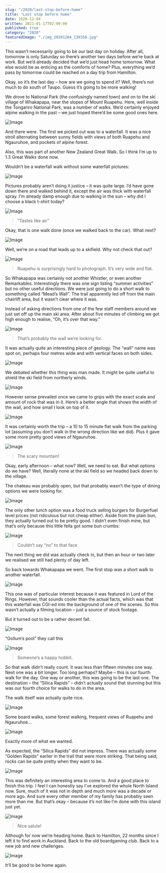 ```yaml
---
slug: "/2020/last-stop-before-home"
title: "Last stop before home"
date: 2020-12-04
written: 2021-01-17T02:00:00
published: true
category: "2020"
featuredImage: "./img_20201204_130358.jpg"
---
```


This wasn’t necessarily going to be our last day on holiday. After all, tomorrow is only Saturday so there’s another two days before we’re back at work. But we’d already decided that we’d just head home tomorrow. What else would be as enticing as the comforts of home? Plus, everything we’d pass by tomorrow could be reached on a day trip from Hamilton.

Okay, so it’s the last day – how are we going to spend it? Well, there’s not much to do south of Taupo. Guess it’s going to be more walking\!

We drove to National Park (the confusingly named town) and on to the ski village of Whakapapa, near the slopes of Mount Ruapehu. Here, well inside the Tongariro National Park, was a number of walks. We’d certainly enjoyed alpine walking in the past – we just hoped there’d be some good ones here.

![Image](img_20201204_105825.jpg)

And there were. The first we picked out was to a waterfall. It was a nice stroll alternating between sunny fields with views of both Ruapehu and Ngauruhoe, and pockets of alpine forest.

Also, this was part of another New Zealand Great Walk. So I think I’m up to 1.3 Great Walks done now.

Wouldn’t be a waterfall walk without some waterfall pictures:

![Image](img_20201204_113649.jpg)

Pictures probably aren’t doing it justice – it was quite large. I’d have gone down there and walked behind it, except the air was thick with waterfall spray. I’m already damp enough due to walking in the sun – why did I choose a black t-shirt today?

![Image](img_20201204_113756.jpg)

> “Tastes like air”

Okay, that is one walk done (once we walked back to the car). What next?

![Image](img_20201204_114852.jpg)

Well, we’re on a road that leads up to a skifield. Why not check that out?

![Image](img_20201204_132223.jpg)

> Ruapehu is surprisingly hard to photograph. It’s very wide and flat.

So Whakapapa was certainly not another Whistler, or even another Remarkables. Interestingly there was one sign listing “summer activities” but no other useful directions. We were just going to do a short walk to something called “Mead’s Wall”. The trail apparently led off from the main chairlift area, but it wasn’t clear where it was.

Instead of asking directions from one of the few staff members around we just set off up the main ski area. After about five minutes of climbing we got high enough to realise, “Oh, it’s over that way.”

![Image](img_20201204_125529.jpg)

> That’s probably the wall we’re looking for.

It was actually quite an interesting piece of geology. The “wall” name was spot on, perhaps four metres wide and with vertical faces on both sides.

![Image](img_20201204_130051.jpg)

We debated whether this thing was man made. It might be quite useful to shield the ski field from northerly winds.

![Image](img_20201204_130847.jpg)

However sense prevailed once we came to grips with the exact scale and amount of rock that was in it. Here’s a better angle that shows the width of the wall, and how small I look on top of it.

![Image](img_20201204_130609.jpg)

It was certainly worth the trip – a 10 to 15 minute flat walk from the parking lot (assuming you don’t walk in the wrong direction like we did). Plus it gave some more pretty good views of Ngauruhoe.

![Image](img_20201204_130358.jpg)

> The scary mountain\!

Okay, early afternoon – what now? Well, we need to eat. But what options do we have? Well, literally none at the ski field so we headed back down to the village.

The chateau was probably open, but that probably wasn’t the type of dining options we were looking for.

![Image](img_20201204_154648.jpg)

The only other lunch option was a food truck selling burgers for Burgerfuel level prices (not ridiculous but not cheap either). Aside from the plain bun, they actually turned out to be pretty good. I didn’t even finish mine, but that’s only because this little fella got some bun crumbs:

![Image](img_20201204_134626.jpg)

> Couldn’t say “no” to that face

The next thing we did was actually check in, but then an hour or two later we realised we still had plenty of day left.

So back towards Whakapapa we went. The first stop was a short walk to another waterfall.

![Image](img_20201204_152417.jpg)

This one was of particular interest because it was featured in Lord of the Rings. However, that sounds cooler than the actual facts, which was that this waterfall was CGI-ed into the background of one of the scenes. So this wasn’t actually a filming location – just a source of stock footage.

But it turned out to be a rather decent fall.

![Image](img_20201204_153210.jpg)

“Gollum’s pool” they call this

![Image](img_20201204_153249.jpg)

> Someone’s a happy hobbit.

So that walk didn’t really count. It was less than fifteen minutes one way. Next one was a bit longer. Too long perhaps? Maybe – this is our fourth walk for the day. One way or another, this was going to be the last one. The destination – the “Silica Rapids” – didn’t actually sound that stunning but this was our fourth choice for walks to do in the area.

The walk itself was actually quite nice.

![Image](img_20201204_160829.jpg)

Some board walks, some forest walking, frequent views of Ruapehu and Ngauruhoe…

![Image](img_20201204_163338.jpg)

Exactly more of what we wanted.

As expected, the “Silica Rapids” did not impress. There was actually some “Golden Rapids” earlier in the trail that were more striking. That being said, rocks can be quite pretty when they want to be.

![Image](img_20201204_164117.jpg)

This was definitely an interesting area to come to. And a good place to finish this trip. I feel I can honestly say I’ve explored the whole North Island now. Sure, much of it was not in depth and much more was a decade or more ago. And sure every other member of my family has probably seen more than me. But that’s okay – because it’s not like I’m done with this island just yet.

![Image](img_20201204_165948.jpg)

> Nice salute\!

Although for now we’re heading home. Back to Hamilton, 22 months since I left it to find work in Auckland. Back to the old boardgaming club. Back to a new job and new challenges.

![Image](img_20201204_172509.jpg)

It’ll be good to be home again.